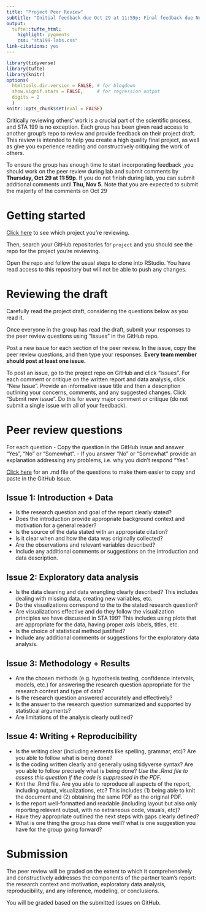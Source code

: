 ```yaml
---
title: "Project Peer Review"
subtitle: "Initial feedback due Oct 29 at 11:59p; Final feedback due Nov 5 at 11:59p"
output: 
  tufte::tufte_html:
    highlight: pygments
    css: "sta199-labs.css"
link-citations: yes
---
```


```r
library(tidyverse)
library(tufte)
library(knitr)
options(
  htmltools.dir.version = FALSE, # for blogdown
  show.signif.stars = FALSE,     # for regression output
  digits = 2
  )
knitr::opts_chunk$set(eval = FALSE)
```

Critically reviewing others' work is a crucial part of the scientific process,
and STA 199 is no exception. Each group has been given read access to another group's repo to review and provide feedback on their project draft. This review is intended to
help you create a high quality final project, as well as give you experience  reading and constructively critiquing the work of others. 

To ensure the group has enough time to start incorporating feedback ,you should work on the peer review during lab and submit comments by **Thursday, Oct 29 at 11:59p**. If you do not finish during lab, you can submit additional comments until **Thu, Nov 5.** Note that you are expected to submit the majority of the comments on Oct 29

# Getting started 

[Click here](https://prodduke-my.sharepoint.com/:x:/g/personal/mt324_duke_edu/EV-0jLAxH11ApRlC6qWEzLcBUyCJromydIWF5EECuC_1vg?e=J9Nqbg) to see which project you're reviewing. 

Then, search your GitHub repositories for `project` and you should see the repo for the project you're reviewing. 

Open the repo and follow the usual steps to clone into RStudio. You have read access to this repository but will not be able to push any changes.


# Reviewing the draft

Carefully read the project draft, considering the questions below as you read it. 

Once everyone in the group has read the draft, submit your responses to the peer review questions using "Issues" in the GitHub repo. 

Post a new issue for each section of the peer review. In the issue, copy the peer review questions, and then type your responses.  **Every team member should post at least one issue.**

To post an issue, go to the project repo on GitHub and click "Issues". For each comment or
critique on the written report and data analysis, click "New Issue". Provide 
an informative issue title and then a description outlining your concerns, 
comments, and any suggested changes. Click "Submit new issue". Do this
for every major comment or critique (do not submit a single issue with all 
of your feedback). 

# Peer review questions

For each question 
- Copy the question in the GitHub issue and answer "Yes", "No" or "Somewhat". 
- If you answer "No" or "Somewhat" provide an explanation addressing any problems, i.e. why you didn't respond "Yes".

[Click here](peer-review.md) for an .md file of the questions to make them easier to copy and paste in the GitHub Issue. 

## Issue 1: Introduction + Data

- Is the research question and goal of the report clearly stated? 
- Does the introduction provide appropriate background context and motivation for a general reader?
- Is the source of the data stated with an appropriate citation? 
- Is it clear when and how the data was originally collected?
- Are the observations and relevant variables described?
- Include any additional comments or suggestions on the introduction and data description. 

## Issue 2: Exploratory data analysis 

- Is the data cleaning and data wrangling clearly described? This includes dealing with missing data, creating new variables, etc.
- Do the visualizations correspond to the to the stated research question? 
- Are visualizations effective and do they follow the visualization principles
we have discussed in STA 199? This includes using plots that are appropriate for the data, having proper axis labels, titles, etc. 
- Is the choice of statistical method justified?
- Include any additional comments or suggestions for the exploratory data analysis. 

## Issue 3: Methodology + Results

- Are the chosen methods (e.g. hypothesis testing, confidence intervals, models, etc.) for answering the research question appropriate for the research context and type of data?
- Is the research question answered accurately and effectively? 
- Is the answer to the research question summarized and supported by statistical arguments?
- Are limitations of the analysis clearly outlined?

## Issue 4: Writing + Reproducibility

- Is the writing clear (including elements like spelling, grammar, etc)? Are you able to follow what is being done?
- Is the coding written clearly and generally using tidyverse syntax? Are you able to follow precisely what is being done? *Use the .Rmd file to assess this question if the code is suppressed in the PDF.*
- Knit the .Rmd file. Are you able to reproduce all aspects of the report, including output, 
visualizations, etc? This includes (1) being able to knit the document and (2) obtaining the same PDF as the original PDF. 
- Is the report well-formatted and readable (including layout but also only 
reporting relevant output, with no extraneous code, visuals, etc)?
- Have they appropriate outlined the next steps with gaps clearly defined?
- What is one thing the group has done well? what is one suggestion you have for the group going forward? 


# Submission

The peer review will be graded on the extent to which it comprehensively and
constructively addresses the components of the partner team's report: the 
research context and motivation, exploratory data analysis, reproducibility,
and any inference, modeling, or conclusions. 

You will be graded based on the submitted issues on GitHub.

